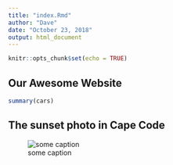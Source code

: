 ```yaml
---
title: "index.Rmd"
author: "Dave"
date: "October 23, 2018"
output: html_document
---
```


```r
knitr::opts_chunk$set(echo = TRUE)
```

## Our Awesome Website

```r
summary(cars)
```

##  The sunset photo in Cape Code


![some caption](https://github.com/Yuqing199411/collab-no1/blob/gh-pagaes/sunset.jpg)


